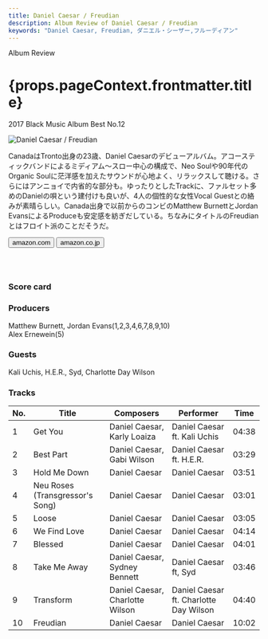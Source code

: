 ```yaml
---
title: Daniel Caesar / Freudian
description: Album Review of Daniel Caesar / Freudian
keywords: "Daniel Caesar, Freudian, ダニエル・シーザー,フルーディアン"
---
```





<p className="largeP">Album Review</p>
<h1 className="h1--no--margin">{props.pageContext.frontmatter.title}</h1>
<p className="largeP">
  <Link to="/best50/2017/">2017 Black Music Album Best No.12</Link>
</p>

<Row  className="image-card-group">
	<Column colMd={"3"} colLg={"4"} noGutterMdLeft="">
       <ImageCard>

![Daniel Caesar / Freudian](../../images/cd/danielcaesar1L.jpg)

</ImageCard>
	</Column>
	<Column colMd={"4"} colLg={"8"} noGutterMdLeft="">
	<p>
	CanadaはTronto出身の23歳、Daniel Caesarのデビューアルバム。アコースティックバンドによるミディアム～スロー中心の構成で、Neo Soulや90年代のOrganic Soulに茫洋感を加えたサウンドが心地よく、リラックスして聴ける。さらにはアンニョイで内省的な部分も。ゆったりとしたTrackに、ファルセット多めのDanielの唄という建付けも良いが、4人の個性的な女性Vocal Guestとの絡みが素晴らしい。Canada出身で以前からのコンビのMatthew BurnettとJordan EvansによるProduceも安定感を紡ぎだしている。ちなみにタイトルのFreudianとはフロイト派のことだそうだ。
	</p>
	<div>
	  <Button className="button-right-mergin"  href="https://amzn.to/3jckiUC" kind="primary" size="small" renderIcon={ArrowUpRight24}>
      amazon.com
    </Button>
    <Button className="button-right-mergin"  href="https://amzn.to/2Owp5m4" kind="secondary" size="small" renderIcon={ArrowUpRight24}>
      amazon.co.jp
    </Button>
	</div>
	<a href="https://geo.music.apple.com/jp/album/freudian/1265893523?mt=1&app=music&ls=1&at=11lcug" style="display:inline-block;overflow:hidden;background:url(https://linkmaker.itunes.apple.com/ja-jp/lockup.svg?releaseDate=2017-08-25&kind=album&bubble=apple_music&style=mono-black) no-repeat;width:180px;height:45px;"></a>
	</Column>
</Row>
<Row >
	<Column colMd={"4"} colLg={"4"} noGutterMdLeft="">
<div>
  <h3>Score card</h3>
	<SliderJS1 value="2" />
  <SliderJS2 value="1" />
	<SliderJS3 value="2" />
  <SliderJS4 value="9" />
</div>
</Column>
<Column colMd={"8"} colLg={"8"} noGutterMdLeft="">
<div>
<h3>Producers</h3>
<p>
	Matthew Burnett, Jordan Evans(1,2,3,4,6,7,8,9,10)
	<br/>Alex Ernewein(5)
</p>
<h3>Guests</h3>
<p>
	Kali Uchis, H.E.R., Syd, Charlotte Day Wilson
</p>
</div>
</Column>
</Row>

<h3>Tracks</h3>

| No. | Title                           | Composers                       | Performer                              | Time  |
| --- | ------------------------------- | ------------------------------- | -------------------------------------- | ----- |
| 1   | Get You                         | Daniel Caesar, Karly Loaiza     | Daniel Caesar ft. Kali Uchis           | 04:38 |
| 2   | Best Part                       | Daniel Caesar, Gabi Wilson      | Daniel Caesar ft. H.E.R.               | 03:29 |
| 3   | Hold Me Down                    | Daniel Caesar                   | Daniel Caesar                          | 03:51 |
| 4   | Neu Roses (Transgressor's Song) | Daniel Caesar                   | Daniel Caesar                          | 03:01 |
| 5   | Loose                           | Daniel Caesar                   | Daniel Caesar                          | 03:05 |
| 6   | We Find Love                    | Daniel Caesar                   | Daniel Caesar                          | 04:14 |
| 7   | Blessed                         | Daniel Caesar                   | Daniel Caesar                          | 04:01 |
| 8   | Take Me Away                    | Daniel Caesar, Sydney Bennett   | Daniel Caesar ft, Syd                  | 03:46 |
| 9   | Transform                       | Daniel Caesar, Charlotte Wilson | Daniel Caesar ft. Charlotte Day Wilson | 04:40 |
| 10  | Freudian                        | Daniel Caesar                   | Daniel Caesar                          | 10:02 |
